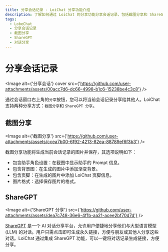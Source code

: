 ```yaml
---
title: 分享会话记录 - LoiChat 分享功能介绍
description: 了解如何通过 LoiChat 的分享功能分享会话记录，包括截图分享和 ShareGPT 分享方式。通过分享功能，轻松与他人分享您的对话。
tags:
  - LobeChat
  - 分享会话记录
  - 截图分享
  - ShareGPT
  - 对话分享
---
```


# 分享会话记录

<Image
  alt={'分享会话'}
  cover
  src={'https://github.com/user-attachments/assets/00acc7d6-dc66-4998-b1c6-15238be4c3c8'}
/>

通过会话窗口右上角的`分享`按钮，您可以将当前会话记录分享给其他人。LoiChat 支持两种分享方式：`截图分享`和 `ShareGPT 分享`。

## 截图分享

<Image
  alt={'截图分享'}
  src={'https://github.com/user-attachments/assets/ccea7b00-6f92-4213-82ea-88789ef6f3b3'}
/>

截图分享功能将生成当前会话记录的图片并保存，其选项说明如下：

- 包含助手角色设置：在截图中显示助手的 Prompt 信息。
- 包含背景图：在生成的图片中添加渐变背景。
- 包含页脚：在生成的图片中添加 LoiChat 页脚信息。
- 图片格式：选择保存图片的格式。

## ShareGPT

<Image
  alt={'ShareGPT 分享'}
  src={'https://github.com/user-attachments/assets/dea7c748-36e6-4f1b-aa21-acee2bf70d7d'}
/>

[ShareGPT](https://sharegpt.com/) 是一个 AI 对话分享平台，允许用户便捷地分享他们与大型语言模型 (LLM) 的对话。用户只需点击即可生成永久链接，方便与朋友或其他人分享这些对话。LoiChat 通过集成 ShareGPT 功能，可以一键将对话记录生成链接，方便分享。
